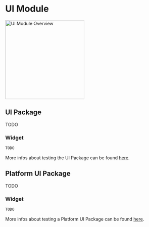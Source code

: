 # UI Module

<Image
  src="assets/ui_module_overview.svg"
  alt="UI Module Overview"
  zoom={false}
  height="250"
/>

## UI Package

TODO

### Widget

```dart
TODO
```

More infos about testing the UI Package can be found [here](/architecture/testing#testing-ui-package).

## Platform UI Package

TODO

### Widget

```dart
TODO
```

More infos about testing a Platform UI Package can be found [here](/architecture/testing#testing-ui-package).
